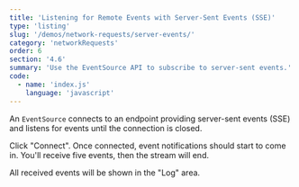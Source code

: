 ```yaml
---
title: 'Listening for Remote Events with Server-Sent Events (SSE)'
type: 'listing'
slug: '/demos/network-requests/server-events/'
category: 'networkRequests'
order: 6
section: '4.6'
summary: 'Use the EventSource API to subscribe to server-sent events.'
code:
  - name: 'index.js'
    language: 'javascript'
---
```


An `EventSource` connects to an endpoint providing server-sent events (SSE) and listens for events until the connection is closed.

Click "Connect". Once connected, event notifications should start to come in. You'll receive five events, then the stream will end.

All received events will be shown in the "Log" area.
